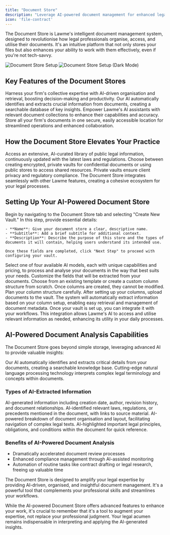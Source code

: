 ```yaml
---
title: "Document Store"
description: "Leverage AI-powered document management for enhanced legal efficiency"
icon: 'file-contract'
---
```



The Document Store is Lawme's intelligent document management system, designed to revolutionise how legal professionals organise, access, and utilise their documents. It's an intuitive platform that not only stores your files but also enhances your ability to work with them effectively, even if you're not tech-savvy.

<Frame>
  <img
    className="dark:hidden"
    src="../snippets/document_stores_overview.gif"
    alt="Document Store Setup"
  />
  <img
    className="hidden dark:block"
    src="../snippets/document_stores_overview_dark.gif"
    alt="Document Store Setup (Dark Mode)"
  />
</Frame>

## Key Features of the Document Stores

<CardGroup cols={2}>
  <Card title="AI-Powered Knowledge Management" icon="brain-circuit">
    Harness your firm's collective expertise with AI-driven organisation and retrieval, boosting decision-making and productivity.
  </Card>
  <Card title="Intelligent Information Extraction" icon="file-magnifying-glass">
    Our AI automatically identifies and extracts crucial information from documents, creating a searchable database of key insights.
  </Card>
  <Card title="Seamless AI Assistant Integration" icon="robot">
    Empower Lawme's AI assistants with relevant document collections to enhance their capabilities and accuracy.
  </Card>
  <Card title="Centralized Secure Storage" icon="database-lock">
    Store all your firm's documents in one secure, easily accessible location for streamlined operations and enhanced collaboration.
  </Card>
</CardGroup>

## How the Document Store Elevates Your Practice

<CardGroup cols={3}>
  <Card title="Comprehensive Legal Resources" icon="scale-balanced">
    Access an extensive, AI-curated library of public legal information, continuously updated with the latest laws and regulations.
  </Card>
  <Card title="Secure Private Vaults & Public Stores" icon="vault">
    Choose between creating encrypted, private vaults for confidential documents or using public stores to access shared resources. Private vaults ensure client privacy and regulatory compliance.
  </Card>
  <Card title="Seamless Workflow Integration" icon="diagram-project">
    The Document Store integrates seamlessly with other Lawme features, creating a cohesive ecosystem for your legal processes.
  </Card>
</CardGroup>

## Setting Up Your AI-Powered Document Store

<Steps>
  <Step title="Create a Secure Vault">
    Begin by navigating to the Document Store tab and selecting "Create New Vault." In this step, provide essential details:
    
    - **Name**: Give your document store a clear, descriptive name.
    - **Subtitle**: Add a brief subtitle for additional context.
    - **Description**: Describe the purpose of this store and the types of documents it will contain, helping users understand its intended use.

    Once these fields are completed, click "Next Step" to proceed with configuring your vault.
  </Step>
  <Step title="Choose an AI Model">
    Select one of four available AI models, each with unique capabilities and pricing, to process and analyse your documents in the way that best suits your needs.
  </Step>
  <Step title="Define Document Store Columns">
    Customize the fields that will be extracted from your documents. Choose from an existing template or create a custom column structure from scratch. 
    <Note>
      Once columns are created, they cannot be modified. Plan your column structure carefully.
    </Note>
  </Step>
  <Step title="Add and Manage Documents">
    After setting up your columns, upload documents to the vault. The system will automatically extract information based on your column setup, enabling easy retrieval and management of document metadata.
  </Step>
</Steps>

  <Tip>
  Once your vault is set up, you can integrate it with your workflows. This integration allows Lawme's AI to access and utilise relevant information as needed, enhancing its utility in your daily processes.
  </Tip>


## AI-Powered Document Analysis Capabilities

The Document Store goes beyond simple storage, leveraging advanced AI to provide valuable insights:

<CardGroup cols={2}>
  <Card title="AI-Driven Information Extraction" icon="wand-magic-sparkles">
    Our AI automatically identifies and extracts critical details from your documents, creating a searchable knowledge base.
  </Card>
  <Card title="Advanced Legal Language Processing" icon="microchip-ai">
    Cutting-edge natural language processing technology interprets complex legal terminology and concepts within documents.
  </Card>
</CardGroup>

### Types of AI-Extracted Information

<CardGroup cols={2}>
  <Card title="Comprehensive Document Metadata">
    AI-generated information including creation date, author, revision history, and document relationships.
  </Card>
  <Card title="In-Depth Legal Context">
    AI-identified relevant laws, regulations, or precedents mentioned in the document, with links to source material.
  </Card>
  <Card title="Intelligent Document Structure Analysis">
    AI-powered breakdown of document organisation and layout, facilitating navigation of complex legal texts.
  </Card>
  <Card title="Critical Legal Concept Identification">
    AI-highlighted important legal principles, obligations, and conditions within the document for quick reference.
  </Card>
</CardGroup>

### Benefits of AI-Powered Document Analysis

- Dramatically accelerated document review processes
- Enhanced compliance management through AI-assisted monitoring
- Automation of routine tasks like contract drafting or legal research, freeing up valuable time

The Document Store is designed to amplify your legal expertise by providing AI-driven, organised, and insightful document management. It's a powerful tool that complements your professional skills and streamlines your workflows.

<Tip>
  While the AI-powered Document Store offers advanced features to enhance your work, it's crucial to remember that it's a tool to augment your expertise, not replace your professional judgment. Your legal acumen remains indispensable in interpreting and applying the AI-generated insights.
</Tip>
